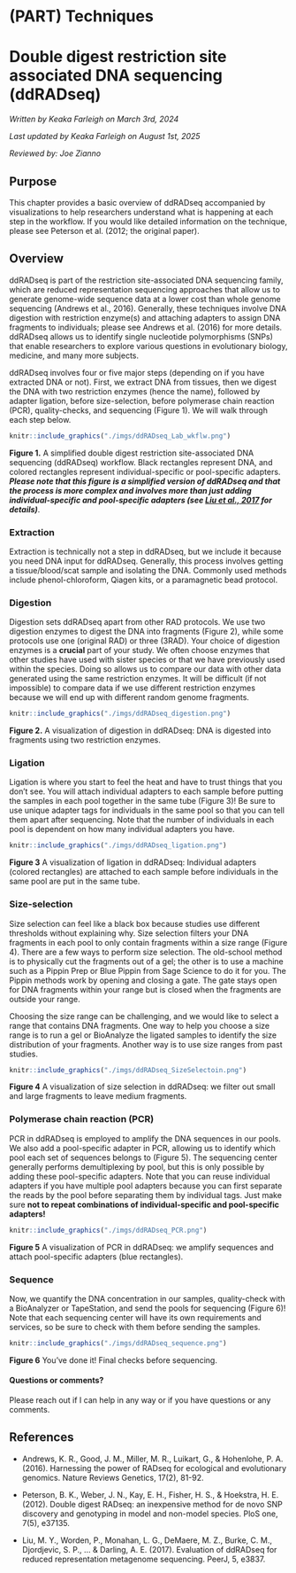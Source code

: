 # (PART) Techniques {-}
# Double digest restriction site associated DNA sequencing (ddRADseq)

*Written by Keaka Farleigh on March 3rd, 2024*

*Last updated by Keaka Farleigh on August 1st, 2025*

*Reviewed by: Joe Zianno*

## Purpose

This chapter provides a basic overview of ddRADseq accompanied by visualizations to help researchers understand what is happening at each step in the workflow. If you would like detailed information on the technique, please see Peterson et al. (2012; the original paper).   

## Overview

ddRADseq is part of the restriction site-associated DNA sequencing family, which are reduced representation sequencing approaches that allow us to generate genome-wide sequence data at a lower cost than whole genome sequencing (Andrews et al., 2016). Generally, these techniques involve DNA digestion with restriction enzyme(s) and attaching adapters to assign DNA fragments to individuals; please see Andrews et al. (2016) for more details. ddRADseq allows us to identify single nucleotide polymorphisms (SNPs) that enable researchers to explore various questions in evolutionary biology, medicine, and many more subjects.

ddRADseq involves four or five major steps (depending on if you have extracted DNA or not). First, we extract DNA from tissues, then we digest the DNA with two restriction enzymes (hence the name), followed by adapter ligation, before size-selection, before polymerase chain reaction (PCR), quality-checks, and sequencing (Figure 1). We will walk through each step below.   


```r
knitr::include_graphics("./imgs/ddRADseq_Lab_wkflw.png")
```

**Figure 1.** A simplified double digest restriction site-associated DNA sequencing (ddRADseq) workflow. Black rectangles represent DNA, and colored rectangles represent individual-specific or pool-specific adapters. ***Please note that this figure is a _simplified_ version of ddRADseq and that the process is more complex and involves more than just adding individual-specific and pool-specific adapters (see [Liu et al., 2017](https://peerj.com/articles/3837/) for details)***. 

### Extraction

Extraction is technically not a step in ddRADseq, but we include it because you need DNA input for ddRADseq. Generally, this process involves getting a tissue/blood/scat sample and isolating the DNA. Commonly used methods include phenol-chloroform, Qiagen kits, or a paramagnetic bead protocol. 

### Digestion

Digestion sets ddRADseq apart from other RAD protocols. We use two digestion enzymes to digest the DNA into fragments (Figure 2), while some protocols use one (original RAD) or three (3RAD). Your choice of digestion enzymes is a **crucial** part of your study. We often choose enzymes that other studies have used with sister species or that we have previously used within the species. Doing so allows us to compare our data with other data generated using the same restriction enzymes. It will be difficult (if not impossible) to compare data if we use different restriction enzymes because we will end up with different random genome fragments.  

```r
knitr::include_graphics("./imgs/ddRADseq_digestion.png")
```

**Figure 2.** A visualization of digestion in ddRADseq: DNA is digested into fragments using two restriction enzymes.  


### Ligation

Ligation is where you start to feel the heat and have to trust things that you don't see. You will attach individual adapters to each sample before putting the samples in each pool together in the same tube (Figure 3)! Be sure to use unique adapter tags for individuals in the same pool so that you can tell them apart after sequencing. Note that the number of individuals in each pool is dependent on how many individual adapters you have. 

```r
knitr::include_graphics("./imgs/ddRADseq_ligation.png")
```

**Figure 3** A visualization of ligation in ddRADseq: Individual adapters (colored rectangles) are attached to each sample before individuals in the same pool are put in the same tube.  


### Size-selection

Size selection can feel like a black box because studies use different thresholds without explaining why. Size selection filters your DNA fragments in each pool to only contain fragments within a size range (Figure 4). There are a few ways to perform size selection. The old-school method is to physically cut the fragments out of a gel; the other is to use a machine such as a Pippin Prep or Blue Pippin from Sage Science to do it for you. The Pippin methods work by opening and closing a gate. The gate stays open for DNA fragments within your range but is closed when the fragments are outside your range. 

Choosing the size range can be challenging, and we would like to select a range that contains DNA fragments. One way to help you choose a size range is to run a gel or BioAnalyze the ligated samples to identify the size distribution of your fragments. Another way is to use size ranges from past studies.

```r
knitr::include_graphics("./imgs/ddRADseq_SizeSelectoin.png")
```

**Figure 4** A visualization of size selection in ddRADseq: we filter out small and large fragments to leave medium fragments.   

### Polymerase chain reaction (PCR)

PCR in ddRADseq is employed to amplify the DNA sequences in our pools. We also add a pool-specific adapter in PCR, allowing us to identify which pool each set of sequences belongs to (Figure 5). The sequencing center generally performs demultiplexing by pool, but this is only possible by adding these pool-specific adapters. Note that you can reuse individual adapters if you have multiple pool adapters because you can first separate the reads by the pool before separating them by individual tags. Just make sure **not to repeat combinations of individual-specific and pool-specific adapters!**

```r
knitr::include_graphics("./imgs/ddRADseq_PCR.png")
```

**Figure 5** A visualization of PCR in ddRADseq: we amplify sequences and attach pool-specific adapters (blue rectangles). 

### Sequence

Now, we quantify the DNA concentration in our samples, quality-check with a BioAnalyzer or TapeStation, and send the pools for sequencing (Figure 6)! Note that each sequencing center will have its own requirements and services, so be sure to check with them before sending the samples.

```r
knitr::include_graphics("./imgs/ddRADseq_sequence.png")
```

**Figure 6** You've done it! Final checks before sequencing. 

#### Questions or comments?

Please reach out if I can help in any way or if you have questions or any comments. 

## References 
  
  - Andrews, K. R., Good, J. M., Miller, M. R., Luikart, G., & Hohenlohe, P. A. (2016). Harnessing the power of RADseq for              ecological and evolutionary genomics. Nature Reviews Genetics, 17(2), 81-92.

  - Peterson, B. K., Weber, J. N., Kay, E. H., Fisher, H. S., & Hoekstra, H. E. (2012). Double digest RADseq: an inexpensive            method for de novo SNP discovery and genotyping in model and non-model species. PloS one, 7(5), e37135.
  
  - Liu, M. Y., Worden, P., Monahan, L. G., DeMaere, M. Z., Burke, C. M., Djordjevic, S. P., ... & Darling, A. E. (2017).               Evaluation of ddRADseq for reduced representation metagenome sequencing. PeerJ, 5, e3837.



